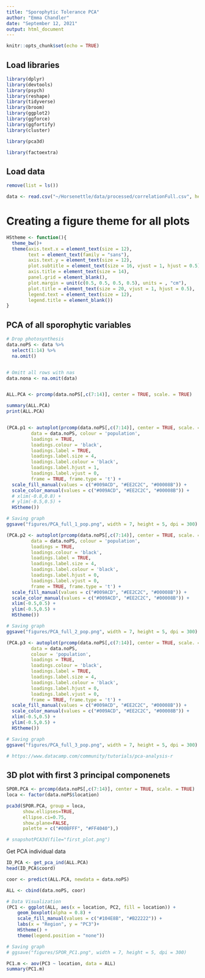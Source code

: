 ```yaml
---
title: "Sporophytic Tolerance PCA"
author: "Emma Chandler"
date: "September 12, 2021"
output: html_document
---
```


```r
knitr::opts_chunk$set(echo = TRUE)
```

## Load libraries
```r
library(dplyr)
library(devtools)
library(psych)
library(reshape)
library(tidyverse)
library(broom)
library(ggplot2)
library(ggforce)
library(ggfortify)
library(cluster)

library(pca3d)

library(factoextra)


```

## Load data
```r
remove(list = ls())

data <- read.csv("~/Horsenettle/data/processed/correlationFull.csv", header = TRUE)


```

# Creating a figure theme for all plots
```r
HStheme <- function(){            
  theme_bw()+                          
  theme(axis.text.x = element_text(size = 12), 
        text = element_text(family = "sans"), 
        axis.text.y = element_text(size = 12),
        plot.subtitle = element_text(size = 16, vjust = 1, hjust = 0.5),
        axis.title = element_text(size = 14),
        panel.grid = element_blank(),
        plot.margin = unit(c(0.5, 0.5, 0.5, 0.5), units = , "cm"),
        plot.title = element_text(size = 20, vjust = 1, hjust = 0.5),
        legend.text = element_text(size = 12),
        legend.title = element_blank())
}
```


## PCA of all sporophytic variables
```r
# Drop photosynthesis
data.noPS <- data %>% 
  select(1:14) %>% 
  na.omit()


# Omitt all rows with nas
data.nona <- na.omit(data)


ALL.PCA <- prcomp(data.noPS[,c(7:14)], center = TRUE, scale. = TRUE)

summary(ALL.PCA)
print(ALL.PCA)


(PCA.p1 <- autoplot(prcomp(data.noPS[,c(7:14)], center = TRUE, scale. = TRUE), 
         data = data.noPS, colour = 'population', 
         loadings = TRUE, 
         loadings.colour = 'black',
         loadings.label = TRUE, 
         loadings.label.size = 4, 
         loadings.label.colour = 'black', 
         loadings.label.hjust = 1, 
         loadings.label.vjust = 0,
         frame = TRUE, frame.type = 't') +
  scale_fill_manual(values = c("#009ACD", "#EE2C2C", "#00008B")) +
  scale_color_manual(values = c("#009ACD", "#EE2C2C", "#00008B")) +
  # xlim(-0.8,0.8) +
  # ylim(-0.5,0.5) +
  HStheme())

# Saving graph
ggsave("figures/PCA_full_1_pop.png", width = 7, height = 5, dpi = 300)

(PCA.p2 <- autoplot(prcomp(data.noPS[,c(7:14)], center = TRUE, scale. = TRUE), x=2, y=3, 
         data = data.noPS, colour = 'population', 
         loadings = TRUE, 
         loadings.colour = 'black',
         loadings.label = TRUE, 
         loadings.label.size = 4, 
         loadings.label.colour = 'black', 
         loadings.label.hjust = 0, 
         loadings.label.vjust = 0,
         frame = TRUE, frame.type = 't') +
  scale_fill_manual(values = c("#009ACD", "#EE2C2C", "#00008B")) +
  scale_color_manual(values = c("#009ACD", "#EE2C2C", "#00008B")) +
  xlim(-0.5,0.5) +
  ylim(-0.5,0.5) +
  HStheme())

# Saving graph
ggsave("figures/PCA_full_2_pop.png", width = 7, height = 5, dpi = 300)

(PCA.p3 <- autoplot(prcomp(data.noPS[,c(7:14)], center = TRUE, scale. = TRUE), x=1, y=3, 
         data = data.noPS, 
         colour = 'population', 
         loadings = TRUE, 
         loadings.colour = 'black',
         loadings.label = TRUE, 
         loadings.label.size = 4, 
         loadings.label.colour = 'black', 
         loadings.label.hjust = 0, 
         loadings.label.vjust = 0,
         frame = TRUE, frame.type = 't') +
  scale_fill_manual(values = c("#009ACD", "#EE2C2C", "#00008B")) +
  scale_color_manual(values = c("#009ACD", "#EE2C2C", "#00008B")) +
  xlim(-0.5,0.5) +
  ylim(-0.5,0.5) +
  HStheme())

# Saving graph
ggsave("figures/PCA_full_3_pop.png", width = 7, height = 5, dpi = 300)

# https://www.datacamp.com/community/tutorials/pca-analysis-r
```


## 3D plot with first 3 principal componenets
```r
SPOR.PCA <- prcomp(data.noPS[,c(7:14)], center = TRUE, scale. = TRUE)
loca <- factor(data.noPS$location)

pca3d(SPOR.PCA, group = loca, 
      show.ellipses=TRUE, 
      ellipse.ci=0.75, 
      show.plane=FALSE, 
      palette = c("#00BFFF", "#FF4040"),)

# snapshotPCA3d(file="first_plot.png")
```


Get PCA individual data
```r
ID_PCA <- get_pca_ind(ALL.PCA)
head(ID_PCA$coord)

coor <- predict(ALL.PCA, newdata = data.noPS)

ALL <- cbind(data.noPS, coor)

# Data Visualization
(PC1 <- ggplot(ALL, aes(x = location, PC2, fill = location)) +     
    geom_boxplot(alpha = 0.8) +
    scale_fill_manual(values = c("#104E8B", "#B22222")) +
    labs(x = "Region", y = "PC3")+
    HStheme() +
    theme(legend.position = "none"))

# Saving graph
# ggsave("figures/SPOR_PC1.png", width = 7, height = 5, dpi = 300)

PC1.m <- aov(PC3 ~ location, data = ALL)
summary(PC1.m)
```









